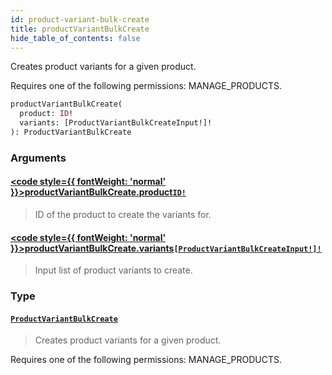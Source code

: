 ```yaml
---
id: product-variant-bulk-create
title: productVariantBulkCreate
hide_table_of_contents: false
---
```








Creates product variants for a given product. 

Requires one of the following permissions: MANAGE_PRODUCTS.

```graphql
productVariantBulkCreate(
  product: ID!
  variants: [ProductVariantBulkCreateInput!]!
): ProductVariantBulkCreate
```


### Arguments

#### [<code style={{ fontWeight: 'normal' }}>productVariantBulkCreate.<b>product</b></code>](#)<Bullet />[`ID!`](../../../developer/api-reference/scalars/id) <Badge class="secondary" text="non-null"/> <Badge class="secondary" text="scalar"/>
> ID of the product to create the variants for.
> 

#### [<code style={{ fontWeight: 'normal' }}>productVariantBulkCreate.<b>variants</b></code>](#)<Bullet />[`[ProductVariantBulkCreateInput!]!`](../../../developer/api-reference/inputs/product-variant-bulk-create-input) <Badge class="secondary" text="non-null"/> <Badge class="secondary" text="input"/>
> Input list of product variants to create.
> 

### Type

#### [`ProductVariantBulkCreate`](../../../developer/api-reference/objects/product-variant-bulk-create) <Badge class="secondary" text="object"/>
> Creates product variants for a given product. 

Requires one of the following permissions: MANAGE_PRODUCTS.
> 





